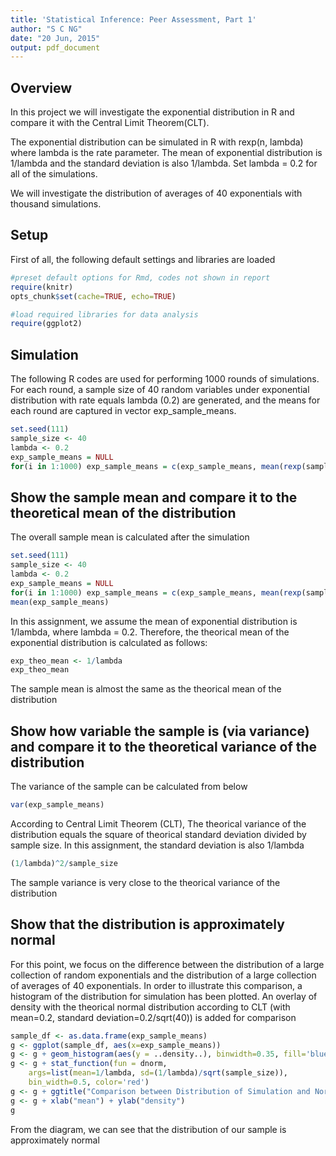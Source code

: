 ```yaml
---
title: 'Statistical Inference: Peer Assessment, Part 1'
author: "S C NG"
date: "20 Jun, 2015"
output: pdf_document
---
```


## Overview
In this project we will investigate the exponential distribution in R and compare it with the Central Limit Theorem(CLT). 

The exponential distribution can be simulated in R with rexp(n, lambda) where lambda is the rate parameter. The mean of exponential distribution is 1/lambda and the standard deviation is also 1/lambda. Set lambda = 0.2 for all of the simulations. 

We will investigate the distribution of averages of 40 exponentials with thousand simulations.

## Setup
First of all, the following default settings and libraries are loaded
```r
#preset default options for Rmd, codes not shown in report
require(knitr)
opts_chunk$set(cache=TRUE, echo=TRUE)

#load required libraries for data analysis
require(ggplot2)
```

## Simulation
The following R codes are used for performing 1000 rounds of simulations. For each round, a sample size of 40 random variables under exponential distribution with rate equals lambda (0.2) are generated, and the means for each round are captured in vector exp_sample_means. 
```r
set.seed(111)
sample_size <- 40
lambda <- 0.2
exp_sample_means = NULL
for(i in 1:1000) exp_sample_means = c(exp_sample_means, mean(rexp(sample_size, rate=lambda)))
```

## Show the sample mean and compare it to the theoretical mean of the distribution
The overall sample mean is calculated after the simulation
```r
set.seed(111)
sample_size <- 40
lambda <- 0.2
exp_sample_means = NULL
for(i in 1:1000) exp_sample_means = c(exp_sample_means, mean(rexp(sample_size, rate=lambda)))
mean(exp_sample_means)
```
In this assignment, we assume the mean of exponential distribution is 1/lambda, where lambda = 0.2. Therefore, the theorical mean of the exponential distribution is calculated as follows:
```r
exp_theo_mean <- 1/lambda
exp_theo_mean
```
The sample mean is almost the same as the theorical mean of the distribution

## Show how variable the sample is (via variance) and compare it to the theoretical variance of the distribution
The variance of the sample can be calculated from below
```r
var(exp_sample_means)
```
According to Central Limit Theorem (CLT), The theorical variance of the distribution equals the square of theorical standard deviation divided by sample size. In this assignment, the standard deviation is also 1/lambda 
```r
(1/lambda)^2/sample_size
```
The sample variance is very close to the theorical variance of the distribution

## Show that the distribution is approximately normal
For this point, we focus on the difference between the distribution of a large collection of random exponentials and the distribution of a large collection of averages of 40 exponentials. In order to illustrate this comparison, a histogram of the distribution for simulation has been plotted. An overlay of density with the theorical normal distribution according to CLT (with mean=0.2, standard deviation=0.2/sqrt(40)) is added for comparison
```r
sample_df <- as.data.frame(exp_sample_means)
g <- ggplot(sample_df, aes(x=exp_sample_means))
g <- g + geom_histogram(aes(y = ..density..), binwidth=0.35, fill='blue', color='white')
g <- g + stat_function(fun = dnorm, 
    args=list(mean=1/lambda, sd=(1/lambda)/sqrt(sample_size)), 
    bin_width=0.5, color='red')
g <- g + ggtitle("Comparison between Distribution of Simulation and Normal Distribution")
g <- g + xlab("mean") + ylab("density")
g
```
From the diagram, we can see that the distribution of our sample is approximately normal

